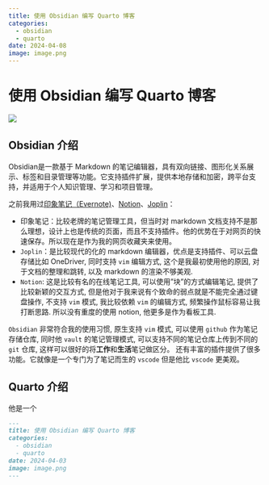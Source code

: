 ```yaml
---
title: 使用 Obsidian 编写 Quarto 博客
categories:
  - obsidian
  - quarto
date: 2024-04-08
image: image.png
---
```

# 使用 Obsidian 编写 Quarto 博客

![](./image.png)


## Obsidian 介绍
  
Obsidian是一款基于 Markdown 的笔记编辑器，具有双向链接、图形化关系展示、标签和目录管理等功能。它支持插件扩展，提供本地存储和加密，跨平台支持，并适用于个人知识管理、学习和项目管理。

之前我用过[印象笔记（Evernote)](https://www.yinxiang.com/)、[Notion](https://www.notion.so/)、[Joplin]([laurent22/joplin: Joplin - the secure note taking and to-do app with synchronisation capabilities for Windows, macOS, Linux, Android and iOS. (github.com)](https://github.com/laurent22/joplin))：

- 印象笔记：比较老牌的笔记管理工具，但当时对 markdown 文档支持不是那么理想，设计上也是传统的页面，而且不支持插件。他的优势在于对网页的快速保存。所以现在是作为我的网页收藏夹来使用。
- `Joplin`：是比较现代的化的 markdown 编辑器，优点是支持插件、可以云盘存储比如 OneDriver, 同时支持 `vim` 编辑方式, 这个是我最初使用他的原因, 对于文档的整理和跳转, 以及 markdown 的渲染不够美观. 
- `Notion`: 这是比较有名的在线笔记工具, 可以使用"块"的方式编辑笔记, 提供了比较新颖的交互方式, 但是他对于我来说有个致命的弱点就是不能完全通过键盘操作, 不支持 `vim` 模式, 我比较依赖 `vim` 的编辑方式, 频繁操作鼠标容易让我打断思路. 所以没有重度的使用 notion, 他更多是作为看板工具. 

`Obsidian` 非常符合我的使用习惯, 原生支持 `vim` 模式, 可以使用 `github` 作为笔记存储仓库, 同时他 `vault` 的笔记管理模式, 可以支持不同的笔记仓库上传到不同的 `git` 仓库,
这样可以很好的将**工作**和**生活**笔记做区分。 还有丰富的插件提供了很多功能。它就像是一个专门为了笔记而生的 `vscode` 但是他比 `vscode` 更美观。

## Quarto 介绍

他是一个

```markdown
---
title: 使用 Obsidian 编写 Quarto 博客
categories:
  - obsidian
  - quarto
date: 2024-04-03
image: image.png
---
```


